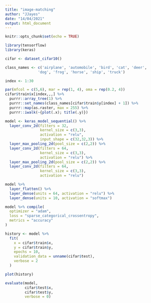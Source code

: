 ```yaml
---
title: "image-matching"
author: "JJayes"
date: "14/04/2021"
output: html_document
---
```


```r
knitr::opts_chunk$set(echo = TRUE)
```

```r
library(tensorflow)
library(keras)

```

```r

cifar <- dataset_cifar10()

class_names <- c('airplane', 'automobile', 'bird', 'cat', 'deer',
               'dog', 'frog', 'horse', 'ship', 'truck')

index <- 1:30

par(mfcol = c(5,6), mar = rep(1, 4), oma = rep(0.2, 4))
cifar$train$x[index,,,] %>% 
  purrr::array_tree(1) %>%
  purrr::set_names(class_names[cifar$train$y[index] + 1]) %>% 
  purrr::map(as.raster, max = 255) %>%
  purrr::iwalk(~{plot(.x); title(.y)})

```

```r
model <- keras_model_sequential() %>% 
  layer_conv_2d(filters = 32, 
                kernel_size = c(3,3), 
                activation = "relu", 
                input_shape = c(32,32,3)) %>% 
  layer_max_pooling_2d(pool_size = c(2,2)) %>% 
  layer_conv_2d(filters = 64, 
                kernel_size = c(3,3), 
                activation = "relu") %>% 
  layer_max_pooling_2d(pool_size = c(2,2)) %>% 
  layer_conv_2d(filters = 64, 
                kernel_size = c(3,3), 
                activation = "relu")

```

```r
model %>% 
  layer_flatten() %>% 
  layer_dense(units = 64, activation = "relu") %>% 
  layer_dense(units = 10, activation = "softmax")

```


```r
model %>% compile(
  optimizer = "adam",
  loss = "sparse_categorical_crossentropy",
  metrics = "accuracy"
)

history <- model %>% 
  fit(
    x = cifar$train$x, 
    y = cifar$train$y,
    epochs = 10,
    validation_data = unname(cifar$test),
    verbose = 2
  )

```


```r
plot(history)

```

```r
evaluate(model, 
         cifar$test$x, 
         cifar$test$y, 
         verbose = 0)

```

